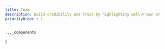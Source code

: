 ```yaml
---
title: Team
description: Build credibility and trust by highlighting well-known or reputable brands that are connected to your business.
priorityOrder : 1
---
```




    ..._components
}

<BlockPreview
    title="One"
    src="/blocks-preview/team/one"
    code={oneCode}
    client:visible
/>